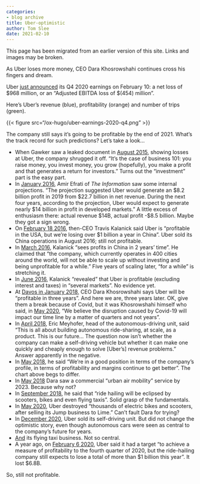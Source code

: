 ```yaml
---
categories:
- blog archive
title: Uber-optimistic
author: Tom Slee
date: 2021-02-10
---
```


::: callout-note
This page has been migrated from an earlier version of this site. Links and images may be broken.
:::

As Uber loses more money, CEO Dara Khosrowshahi continues cross his fingers and dream.

Uber [just announced](https://investor.uber.com/news-events/news/press-release-details/2021/Uber-Announces-Results-for-Fourth-Quarter-and-Full-Year-2020/default.aspx) its Q4 2020 earnings on February 10: a net loss of \$968 million, or an "Adjusted EBITDA loss of \$(454) million".

Here's Uber's revenue (blue), profitability (orange) and number of trips (green).

{{< figure src="/ox-hugo/uber-earnings-2020-q4.png" >}}

The company still says it's going to be profitable by the end of 2021. What's the track record for such predictions? Let's take a look...

-   When Gawker saw a leaked document in [August 2015](https://www.businessinsider.com/ubers-revenue-profit-and-loss-2015-8), showing losses at Uber, the company shrugged it off. "It's the case of business 101: you raise money, you invest money, you grow (hopefully), you make a profit and that generates a return for investors." Turns out the "investment" part is the easy part.
-   In [January 2016](https://www.theinformation.com/articles/ubers-losses-grow-but-so-do-its-profit-projections), Amir Efrati of *The Information* saw some internal projections. "The projection suggested Uber would generate an \$8.2 billion profit in 2019 from \$22.7 billion in net revenue. During the next four years, according to the projection, Uber would expect to generate nearly \$14 billion in profit in developed markets." A little excess of enthusiasm there: actual revenue \$14B, actual profit -\$8.5 billion. Maybe they got a sign wrong.
-   On [February 18 2016](https://techcrunch.com/2016/02/18/uber-ceo-travis-kalanick-says-company-is-profitable-in-u-s/#:~:text=Uber%20is%20officially%20profitable%20in,publication%20BetaKit%20earlier%20this%20week.&text=%E2%80%9CWe're%20profitable%20in%20the,China%2C%E2%80%9D%20Kalanick%20told%20BetaKit.), then-CEO Travis Kalanick said Uber is "profitable in the USA, but we're losing over \$1 billion a year in China". Uber sold its China operations in August 2016; still not profitable.
-   In [March 2016](https://www.cnbc.com/2016/03/24/uber-ceo-sees-profits-in-china-in-2-yearss-time.html), Kalanick "sees profits in China in 2 years' time". He claimed that "the company, which currently operates in 400 cities around the world, will not be able to scale up without investing and being unprofitable for a while." Five years of scaling later, "for a while" is stretching it.
-   In [June 2016](https://fortune.com/2016/06/16/uber-profitable-markets/), Kalanick "revealed" that Uber is profitable (excluding interest and taxes) in "several markets". No evidence yet.
-   At [Davos in January 2018,](https://www.bloomberg.com/news/articles/2018-01-23/uber-to-be-profitable-within-three-years-khosrowshahi-says) CEO Dara Khosrowshahi says Uber will be "profitable in three years". And here we are, three years later. OK, give them a break because of Covid, but it was Khosrowshahi himself who said, in [May 2020](https://www.wsj.com/articles/ubers-first-quarter-loss-balloons-on-coronavirus-impact-11588882349), "We believe the disruption caused by Covid-19 will impact our time line by a matter of quarters and not years".
-   In [April 2018](https://www.newyorker.com/magazine/2018/04/09/at-uber-a-new-ceo-shifts-gears), Eric Meyhofer, head of the autonomous-driving unit, said "This is all about building autonomous ride-sharing, at scale, as a product. This is our future... The question now isn't whether the company can make a self-driving vehicle but whether it can make one quickly and cheaply enough to solve \[Uber's\] revenue problems." Answer apparently in the negative.
-   In [May 2018](https://www.cnbc.com/2018/05/30/uber-ceo-on-ipo-plans-and-warren-buffett.html), he said "We're in a good position in terms of the company's profile, in terms of profitability and margins continue to get better". The chart above begs to differ.
-   In [May 2018](https://www.theverge.com/2018/5/15/17340064/uber-ceo-dara-khosrowshahi-interview-elevate-flying-cars) Dara saw a commercial "urban air mobility" service by 2023. Because why not?
-   In [September 2018](https://techcrunch.com/2018/09/06/uber-ceo-ride-hailing-will-be-eclipsed-by-scooters-bikes-and-even-flying-taxis/), he said that "ride hailing will be eclipsed by scooters, bikes and even flying taxis". Solid grasp of the fundamentals.
-   In [May 2020](https://www.bbc.com/news/technology-52832791), Uber destroyed "thousands of electric bikes and scooters, after selling its Jump business to Lime." Can't fault Dara for trying?
-   In [December 2020](https://www.npr.org/2020/12/07/944004278/after-once-touting-self-driving-cars-uber-sells-unit-to-refocus-on-core-business#:~:text=in%20Los%20Angeles.-,Uber%20said%20it%20will%20sell%20its%20self,research%20unit%20to%20startup%20Aurora.&text=Ride%2Dhailing%20giant%20Uber%20is,the%20self%2Ddriving%20startup%20Aurora.&text=Uber%20hasn't%20given%20up%20on%20the%20promise%20of%20autonomous%20vehicles.), Uber sold its self-driving unit. But did not change the optimistic story, even though autonomous cars were seen as central to the company's future for years.
-   [And](https://www.cnbc.com/2020/12/08/air-taxi-start-up-joby-acquires-uber-elevate-.html) its flying taxi business. Not so central.
-   A year ago, on [February 6 2020](https://www.reuters.com/article/us-uber-results/uber-sees-profit-by-end-of-2020-but-still-expects-full-year-loss-idINKBN2002UQ), Uber said it had a target "to achieve a measure of profitability to the fourth quarter of 2020, but the ride-hailing company still expects to lose a total of more than \$1 billion this year". It lost \$6.8B.

So, still not profitable.
